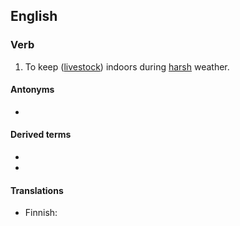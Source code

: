 ==English==

===Verb===
{{en-verb}}

# {{lb|en|transitive}} To keep ([[livestock]]) indoors during [[harsh]] weather.

====Antonyms====
* {{l|en|outwinter}}

====Derived terms====
* {{l|en|in-wintered}}<!--adjective-->
* {{l|en|in-wintering}}<!--noun-->

====Translations====
{{trans-top|to keep indoors}}
* Finnish: {{t|fi|[[pitää]] [[sisällä]]}}
{{trans-mid}}
{{trans-bottom}}